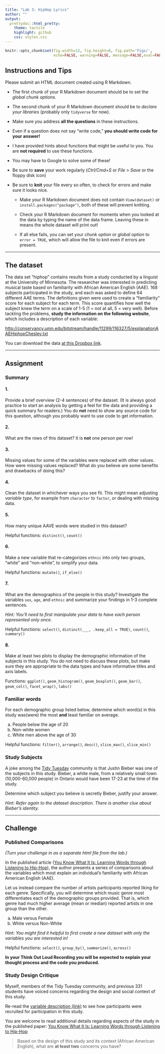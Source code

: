 ```yaml
---
title: "Lab 3: HipHop Lyrics"
author: ""
output:
  prettydoc::html_pretty:
    theme: tactile
    highlight: github
    css: styles.css
---
```


```r
knitr::opts_chunk$set(fig.width=12, fig.height=8, fig.path='Figs/',
                      echo=FALSE, warning=FALSE, message=FALSE,eval=FALSE)

```

## Instructions and Tips

Please submit an HTML document created using R Markdown.

* The first chunk of your R Markdown document should be to set the *global chunk options*.

* The second chunk of your R Markdown document should be to *declare your libraries* (probably only `tidyverse` for now).

* Make sure you address **all the questions** in these instructions.

* Even if a question does not say "write code," **you should write code for your answer!**

* I have provided hints about functions that might be useful to you.  You are
**not required** to use these functions.

* You may have to Google to solve some of these!

* Be sure to **save** your work regularly (*Ctrl/Cmd+S* or *File > Save* or the floppy disk icon)

* Be sure to **knit** your file every so often, to check for errors and make sure it looks nice.

    + Make your R Markdown document does not contain `View(dataset)` or `install.packages("package")`, both of these will prevent knitting.
    
    + Check your R Markdown document for moments when you looked at the data by
    typing the name of the data frame.  Leaving these in means the whole dataset
    will print out!
    
    + If all else fails, you can set your *chunk option* or *global option* to
    `error = TRUE`, which will allow the file to knit even if errors are present.
    
---


## The dataset

The data set "hiphop" contains results from a study conducted by a linguist at the University of Minnesota.  The researcher was interested in predicting musical taste based on familiarity with African American English (AAE).  168 subjects participated in the study, and each was asked to define 64 different AAE terms.  The definitions given were used to create a "familiarity" score for each subject for each term.  This score quantifies how well the subject knew the term on a scale of 1-5 (1 = not at all, 5 = very well).  Before tackling the problems, **study the information on the following website**, which includes a description of each variable:

[http://conservancy.umn.edu/bitstream/handle/11299/116327/5/explanationAAEHiphopChesley.txt](http://conservancy.umn.edu/bitstream/handle/11299/116327/5/explanationAAEHiphopChesley.txt)

You can download the data [at this Dropbox link](https://www.dropbox.com/s/5d8fwxrj3jtua1z/hiphop.csv?dl=0).

---

## Assignment

### Summary

#### 1. 

Provide a brief overview (2-4 sentences) of the dataset. (It is always good
practice to start an analysis by getting a feel for the data and providing a
quick summary for readers.) You do **not** need to show any source code for this
question, although you probably want to use code to get information.

#### 2. 

What are the rows of this dataset?  It is __not__ one person per row! 


#### 3. 

Missing values for some of the variables were replaced with other values. How 
were missing values replaced? What do you believe are some benefits and
drawbacks of doing this? 


#### 4. 

Clean the dataset in whichever ways you see fit.  This might mean adjusting 
*variable type*, for example from `character` to `factor`, or dealing with
missing data.


#### 5. 

How many unique AAVE words were studied in this dataset?

Helpful functions: `distinct()`, `count()`


#### 6. 

Make a new variable that re-categorizes `ethnic` into only two groups, "white"
and "non-white", to simplify your data.

Helpful functions: `mutate()`, `if_else()`


#### 7. 

What are the demographics of the people in this study?  Investigate the
variables `sex`, `age`, and `ethnic` and summarize your findings in 1-3 complete
sentences.  

*Hint: You'll need to first manipulate your data to have each person represented
only once.*

Helpful functions:  `select()`, `distinct(___, .keep_all = TRUE)`,
`count()`,  `summary()`


#### 8. 

Make at least two plots to display the demographic information of the subjects
in this study.  You do not need to discuss these plots, but make sure they are
appropriate to the data types and have informative titles and axis labels.

Functions:  `ggplot()`, `geom_histogram()`, `geom_boxplot()`, `geom_bar()`,
`geom_col()`, `facet_wrap()`, `labs()`


### Familiar words

For each demographic group listed below, determine which word(s) in this study
was(were) the most **and** least familiar on average.

a. People below the age of 20
b. Non-white women
c. White men above the age of 30

Helpful functions: `filter()`, `arrange()`, `desc()`, `slice_max()`,
`slice_min()`

### Study Subjects


A joke among the [Tidy Tuesday](https://www.tidytuesday.com/) community is that
Justin Bieber was one of the
subjects in this study. Bieber, a white male, from a relatively small town
(10,000-60,000 people) in Ontario would have been 17-23 at the time of the
study.

Determine which subject you believe is secretly Bieber, justify your answer.

*Hint: Refer again to the dataset description.  There is another clue about Bieber's identity.*

---

## Challenge

### Published Comparisons

*(Turn your challenge in as a separate html file from the lab.)*

In the published article ([You Know What It Is: Learning Words through Listening to Hip-Hop](https://journals.plos.org/plosone/article?id=10.1371/journal.pone.0028248)), 
the author presents a series of comparisons about the variables which most 
explain an individual's familiarity with African American English (AAE). 

Let us instead compare the number of artists participants reported
liking for each genre. Specifically, you will determine which music genre most
differentiates each of the demographic groups provided.  That is, which genre
had much higher average (mean or median) reported artists in one group than the
other.

a. Male versus Female
b. White versus Non-White

*Hint: You might find it helpful to first create a new dataset with only the 
variables you are interested in!*

Helpful functions: `select()`, `group_by()`, `summarize()`, `across()`

**In your Think Out Loud Recording you will be expected to explain your thought process and the code you produced.**


### Study Design Critique

Myself, members of the Tidy Tuesday community, and previous 331 students have
voiced concerns regarding the design and social context of this study. 

Re-read the [variable description (link)](http://conservancy.umn.edu/bitstream/handle/11299/116327/5/explanationAAEHiphopChesley.txt) to see how participants were recruited for participation in this study. 

You are welcome to read additional details regarding aspects of the study in the
published paper:
[You Know What It Is: Learning Words through Listening to Hip-Hop](https://journals.plos.org/plosone/article?id=10.1371/journal.pone.0028248)


>
> Based on the design of this study and its context (African American English), 
> what are **at least two** concerns you have?
>
